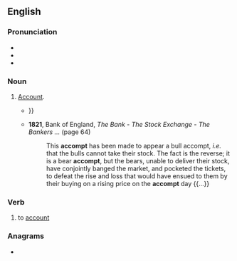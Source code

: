 ==English==

===Pronunciation===
* {{IPA|en|/əˈkɒmpt/}}
* {{audio|en|LL-Q1860 (eng)-Vealhurl-accompt.wav|Audio (Southern England)}}
* {{rhymes|en|ɒmpt|s=2}}

===Noun===
{{en-noun}}

# {{lb|en|archaic}} [[account#Noun|Account]].
#* {{quote-book|en|chapter=Method of Balancing Accounts at the Year’s End|title=Kearsley’s Gentleman and Tradesman’s Pocket Ledger, for the Year 1778: [...]|location=London|publisher=Printed for G. Kearsley,{{nb...|at No. 46, in Fleet-street, and sold by all the booksellers in town and country.}}|year=1778|page=184|pageurl=https://books.google.com/books?id=-nVwqfPJwqQC&pg=PA184|oclc=828585776|passage=You muſt make an '''accompt''' of balance on the next void leaf or folio of your ledger to your other '''accompts'''; but after ſo done, do not venture to draw out the '''accompt''' of balance in the ſaid folio, till you have made it exact on a ſheet of paper, ruled and titled for that purpoſe, becauſe of miſtakes or errors that may occur or happen in the courſe of ballancing your ledger; {{...}}}}
#* '''1821''', Bank of England, ''The Bank - The Stock Exchange - The Bankers ...'' (page 64)
#*: This '''accompt''' has been made to appear a bull accompt, ''i.e.'' that the bulls cannot take their stock. The fact is the reverse; it is a bear '''accompt''', but the bears, unable to deliver their stock, have conjointly banged the market, and pocketed the tickets, to defeat the rise and loss that would have ensued to them by their buying on a rising price on the '''accompt''' day {{...}}

===Verb===
{{en-verb}}

# {{lb|en|archaic}} to [[account]]

===Anagrams===
* {{anagrams|en|a=accmopt|compact|σ-compact}}